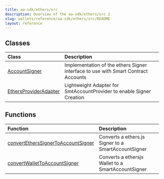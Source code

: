 ```yaml
---
title: aa-sdk/ethers/src
description: Overview of the aa-sdk/ethers/src 2
slug: wallets/reference/aa-sdk/ethers/src/README
layout: reference
---
```


## Classes

| Class                                                      | Description                                                                       |
| :--------------------------------------------------------- | :-------------------------------------------------------------------------------- |
| [AccountSigner](classes/AccountSigner.mdx)                 | Implementation of the ethers Signer interface to use with Smart Contract Accounts |
| [EthersProviderAdapter](classes/EthersProviderAdapter.mdx) | Lightweight Adapter for SmtAccountProvider to enable Signer Creation              |

## Functions

| Function                                                                               | Description                                         |
| :------------------------------------------------------------------------------------- | :-------------------------------------------------- |
| [convertEthersSignerToAccountSigner](functions/convertEthersSignerToAccountSigner.mdx) | Converts a ethers.js Signer to a SmartAccountSigner |
| [convertWalletToAccountSigner](functions/convertWalletToAccountSigner.mdx)             | Converts a ethersjs Wallet to a SmartAccountSigner  |
